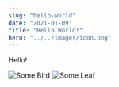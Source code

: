 ```yaml
---
slug: "hello-world"
date: "2021-01-09"
title: "Hello World!"
hero: "../../images/icon.png"
---
```


Hello!

![Some Bird](../images/blog/hello-world/florida_bird.jpg)
![Some Leaf](../images/blog/hello-world/hawaii_leaf.png)